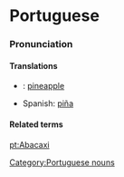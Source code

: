 =Portuguese=

===Pronunciation===

====Translations====

*{{en}}: [[pineapple]]
*Spanish: [[piña]]

====Related terms====

[[pt:Abacaxi]]
[[Category:Portuguese nouns]]